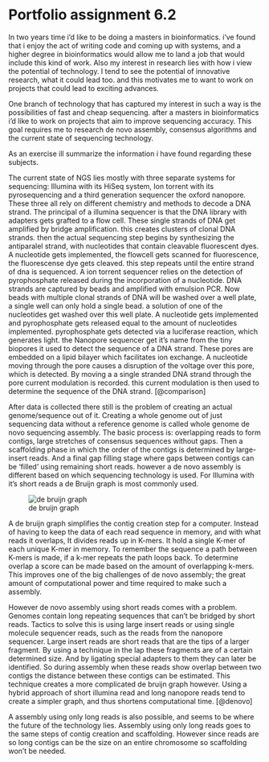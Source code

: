# Portfolio assignment 6.2

In two years time i'd like to be doing a masters in bioinformatics. i've found that i enjoy the act of writing code and coming up with systems, and a higher degree in bioinformatics would allow me to land a job that would include this kind of work. Also my interest in research lies with how i view the potential of technology. I tend to see the potential of innovative research, what it could lead too. and this motivates me to want to work on projects that could lead to exciting advances.  

One branch of technology that has captured my interest in such a way is the possibilities of fast and cheap sequencing. after a masters in bioinformatics i'd like to work on projects that aim to improve sequencing accuracy. This goal requires me to research de novo assembly, consensus algorithms and the current state of sequencing technology.

As an exercise ill summarize the information i have found regarding these subjects.

The current state of NGS lies mostly with three separate systems for sequencing: Illumina with its HiSeq system, Ion torrent with its pyrosequencing and a third generation sequencer the oxford nanopore. These three all rely on different chemistry and methods to decode a DNA strand. 
The principal of a illumina sequencer is that the DNA library with adapters gets grafted to a flow cell. These single strands of DNA get amplified by bridge amplification. this creates clusters of clonal DNA strands. then the actual sequencing step begins by synthesizing the antiparalel strand, with nucleotides that contain cleavable fluorescent dyes. A nucleotide gets implemented, the flowcell gets scanned for fluorescence, the fluorescense dye gets cleaved. this step repeats until the entire strand of dna is sequenced.
A ion torrent sequencer relies on the detection of pyrophosphate released during the incorporation of a nucleotide. DNA strands are captured by beads and amplified with emulsion PCR. Now beads with multiple clonal strands of DNA will be washed over a well plate, a single well can only hold a single bead. a solution of one of the nucleotides get washed over this well plate. A nucleotide gets implemented and pyrophosphate gets released equal to the amount of nucleotides implemented. pyrophosphate gets detected via a luciferase reaction, which generates light.
the Nanopore sequencer get it's name from the tiny biopores it used to detect the sequence of a DNA strand. These pores are embedded on a lipid bilayer which facilitates ion exchange. A nucleotide moving through the pore causes a disruption of the voltage over this pore, which is detected. By moving a a single stranded DNA strand through the pore current modulation is recorded. this current modulation is then used to determine the sequence of the DNA strand. [@comparison]

After data is collected there still is the problem of creating an actual genome/sequence out of it. Creating a whole genome out of just sequencing data without a reference genome is called whole genome de novo sequencing assembly. The basic process is: overlapping reads to form contigs, large stretches of consensus sequences without gaps. Then a scaffolding phase in which the order of the contigs is determined by large-insert reads. And a final gap filling stage where gaps between contigs can be 'filled' using remaining short reads. however a de novo assembly is different based on which sequencing technology is used. For Illumina with it's short reads a de Bruijn graph is most commonly used.

![de bruijn graph](./6_data/bruijngraph.JPG)

A de bruijn graph simplifies the contig creation step for a computer. Instead of having to keep the data of each read sequence in memory, and with what reads it overlaps, It divides reads up in K-mers. It hold a single K-mer of  each unique K-mer in memory. To remember the sequence a path between K-mers is made, if a k-mer repeats the path loops back. To determine overlap a score can be made based on the amount of overlapping k-mers. This improves one of the big challenges of de novo assembly; the great amount of computational power and time required to make such a assembly. 

However de novo assembly using short reads comes with a problem. Genomes contain long repeating sequences that can't be bridged by short reads. Tactics to solve this is using large insert reads or using single molecule sequencer reads, such as the reads from the nanopore sequencer. Large insert reads are short reads that are the tips of a larger fragment. By using a technique in the lap these fragments are of a certain determined size. And by ligating special adapters to them they can later be identified. So during assembly when these reads show overlap between two contigs the distance between these contigs can be estimated. This technique creates a more complicated de bruijn graph however. Using a hybrid approach of short illumina read and long nanopore reads tend to create a simpler graph, and thus shortens computational time. [@denovo]

A assembly using only long reads is also possible, and seems to be where the future of the technology lies. Assembly using only long reads goes to the same steps of contig creation and scaffolding. However since reads are so long contigs can be the size on an entire chromosome so scaffolding won't be needed.



